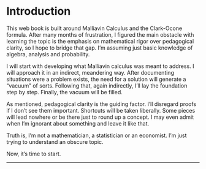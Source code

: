 # Introduction

This web book is built around Malliavin Calculus and the Clark-Ocone formula. After many months of frustration, I figured the main obstacle with learning the topic is the emphasis on mathematical rigor over pedagogical clarity, so I hope to bridge that gap. I'm assuming just basic knowledge of algebra, analysis and probability.

I will start with developing what Malliavin calculus was meant to address. I will approach it in an indirect, meandering way. After documenting situations were a problem exists, the need for a solution will generate a "vacuum" of sorts. Following that, again indirectly, I'll lay the foundation step by step. Finally, the vacuum will be filled.

As mentioned, pedagogical clarity is the guiding factor. I'll disregard proofs if I don't see them important. Shortcuts will be taken liberally. Some pieces will lead nowhere or be there just to round up a concept. I may even admit when I'm ignorant about something and leave it like that.

Truth is, I'm not a mathematician, a statistician or an economist. I'm just trying to understand an obscure topic.

Now, it's time to start.

------------------------------------------------------------------------
